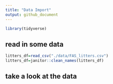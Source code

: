 ```yaml
---
title: "Data Import"
output: github_document
---
```


```r
library(tidyverse)
```

## read in some data 

```r
litters_df=read_csv("./data/FAS_litters.csv")
litters_df=janitor::clean_names(litters_df)
```

## take a look at the data 
